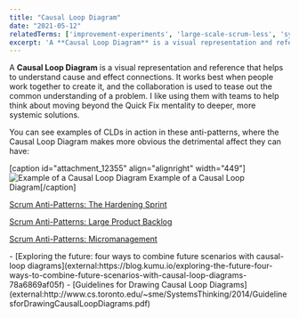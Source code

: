 ```yaml
---
title: "Causal Loop Diagram"
date: "2021-05-12"
relatedTerms: ['improvement-experiments', 'large-scale-scrum-less', 'systems-thinking']
excerpt: 'A **Causal Loop Diagram** is a visual representation and reference that helps to'
---
```


A **Causal Loop Diagram** is a visual representation and reference that helps to understand cause and effect connections. It works best when people work together to create it, and the collaboration is used to tease out the common understanding of a problem. I like using them with teams to help think about moving beyond the Quick Fix mentality to deeper, more systemic solutions.

You can see examples of CLDs in action in these anti-patterns, where the Causal Loop Diagram makes more obvious the detrimental affect they can have:

\[caption id="attachment\_12355" align="alignright" width="449"\]![Example of a Causal Loop Diagram](src/content/glossary/causal-loop-diagram/images/Causal-Loop-Diagram.jpg) Example of a Causal Loop Diagram\[/caption\]

[Scrum Anti-Patterns: The Hardening Sprint](/blog/antipattern-hardening-sprint)

[Scrum Anti-Patterns: Large Product Backlog](external:https://resources.scrumalliance.org/Article/scrum-anti-patterns-large-product-backlog)

[Scrum Anti-Patterns: Micromanagement](/blog/scrum-anti-patterns-micromanagement)

<HighlightBox heading="Resource Links" variant="resourceLinks">
- [Exploring the future: four ways to combine future scenarios with causal-loop diagrams](external:https://blog.kumu.io/exploring-the-future-four-ways-to-combine-future-scenarios-with-causal-loop-diagrams-78a6869af05f)
- [Guidelines for Drawing Causal Loop Diagrams](external:http://www.cs.toronto.edu/~sme/SystemsThinking/2014/GuidelinesforDrawingCausalLoopDiagrams.pdf)
</HighlightBox>
